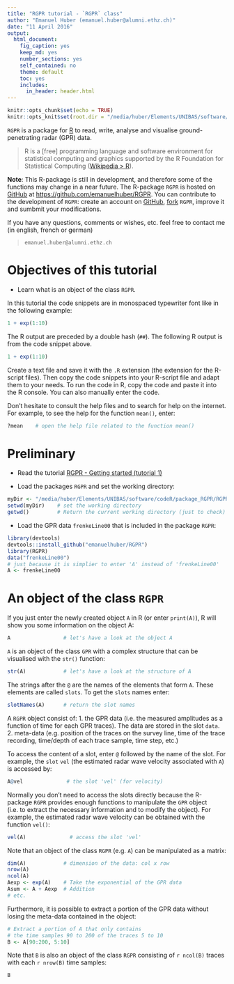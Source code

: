 ```yaml
---
title: "RGPR tutorial - `RGPR` class"
author: "Emanuel Huber (emanuel.huber@alumni.ethz.ch)"
date: "11 April 2016"
output: 
  html_document: 
    fig_caption: yes
    keep_md: yes
    number_sections: yes
    self_contained: no
    theme: default
    toc: yes
    includes:
      in_header: header.html
---
```

  
```r
knitr::opts_chunk$set(echo = TRUE)
knitr::opts_knit$set(root.dir = "/media/huber/Elements/UNIBAS/software/codeR/package_RGPR/RGPR-gh-pages/2014_04_25_frenke") 
```

`RGPR` is a package for [R](https://cran.r-project.org/) to read, write, analyse and visualise ground-penetrating radar (GPR) data.
  
> R is a [free] programming language and software environment for statistical computing and graphics supported by the R Foundation for Statistical Computing ([Wikipedia > R](https://en.wikipedia.org/wiki/R_%28programming_language%29)).

**Note**: This R-package is still in development, and therefore some of the functions may change in a near future. The R-package `RGPR` is hosted on [GitHub](https://github.com/) at [https://github.com/emanuelhuber/RGPR](https://github.com/emanuelhuber/RGPR). You can contribute to the development of `RGPR`: create an account on [GitHub](https://github.com/), [fork](https://guides.github.com/activities/forking/) `RGPR`, improve it and sumbmit your modifications.

If you have any questions, comments or wishes, etc. feel free to contact me (in english, french or german)

> `emanuel.huber@alumni.ethz.ch`

# Objectives of this tutorial
* Learn what is an object of the class `RGPR`.

In this tutorial the code snippets are in monospaced typewriter font like in the following example:
```r
1 + exp(1:10)
```

The R output are preceded by a double hash (`##`). The following R output is from the code snippet above.
```r
1 + exp(1:10)
```

Create a text file and save it with the `.R` extension (the extension for the R-script files). Then copy the code snippets into your R-script file and adapt them to your needs. To run the code in R, copy the code and paste it into the R console. You can also manually enter the code.

Don't hesitate to consult the help files and to search for help on the internet. For example, to see the help for the function `mean()`, enter:

```r
?mean    # open the help file related to the function mean()
```

# Preliminary
* Read the tutorial [RGPR - Getting started (tutorial 1)](http://emanuelhuber.github.io/RGPR/RGPR_tutorial_installation-load.html)

* Load the packages `RGPR` and set the working directory:
```r
myDir <- "/media/huber/Elements/UNIBAS/software/codeR/package_RGPR/RGPR-gh-pages/2014_04_25_frenke"
setwd(myDir)    # set the working directory
getwd()         # Return the current working directory (just to check)
```

* Load the GPR data `frenkeLine00` that is included in the package `RGPR`:
```r
library(devtools)
devtools::install_github("emanuelhuber/RGPR")
library(RGPR)
data("frenkeLine00")
# just because it is simplier to enter 'A' instead of 'frenkeLine00'
A <- frenkeLine00   
```


# An object of the class `RGPR`

If you just enter the newly created object `A` in R (or enter `print(A)`), R will show you some information on the object A:
```r
A                 # let's have a look at the object A
```

`A` is an object of the class `GPR` with a complex structure that can be visualised with the `str()` function:
```r
str(A)            # let's have a look at the structure of A
```


The strings after the `@` are the names of the elements that form `A`. These elements are called `slots`. To get the `slots` names enter:
```r
slotNames(A)      # return the slot names
```

A `RGPR` object consist of:
1. the GPR data (i.e. the measured amplitudes as a function of time for each GPR traces). The data are stored in the slot `data`.
2. meta-data (e.g. position of the traces on the survey line, time of the trace recording, time/depth of each trace sample, time step, etc.)

To access the content of a slot, enter `@` followed by the name of the slot. For example, the `slot` `vel` (the estimated radar wave velocity associated with `A`) is accessed by:
```r
A@vel              # the slot 'vel' (for velocity)
```

Normally you don't need to access the slots directly because the R-package `RGPR` provides enough functions to manipulate the `GPR` object (i.e. to extract the necessary information and to modify the object). For example, the estimated radar wave velocity can be obtained with the function `vel()`:
```r
vel(A)              # access the slot 'vel'
```

<!---
`A` is an object of the class `GPR` with a complex structure:
```r
class(A)          # To which class belong A?
```

To see the structure of `A` enter
```r
str(A)            # let's have a look at the structure of A
```

The strings after the `@` are the names of the elements that form `A`. These elements are called `slots`. To get the `slots` names enter:
```r
slotNames(A)      # return the slot names
```

To access the content of a slot, enter `@` followed by the name of the slot. For example, the `slot` `vel` (the estimated radar wave velocity) is accessed by:
```r
A@vel              # the slot 'vel' (for velocity)
```
-->

<!---
What is the velocity unit? The slot `@depthunit` gives the vertical unit (z, time) and `@posunit` the horizontal unit (x-y):
```r
paste0(A@posunit,"/",A@depthunit)           # the slot 'vel' ('vel' for velocity)
```
-->

<!---
The GPR data are in the slot `@data`. If you enter `A@data` you will notice that `A@data` is a matrix whose columns correspond to the recorded traces and the lines to the time of record. It is not a good practice that the user change the slot contents itself, because some of the slots are related and should not be changed alone. The R-package `RGPR` provides enough function to manipulate the `GPR` object.
-->

Note that an object of the class `RGPR` (e.g. `A`) can be manipulated as a matrix:

```r
dim(A)            # dimension of the data: col x row
nrow(A)
ncol(A)
Aexp <- exp(A)    # Take the exponential of the GPR data
Asum <- A + Aexp  # Addition
# etc.
```

Furthermore, it is possible to extract a portion of the GPR data without losing the meta-data contained in the object:
```r
# Extract a portion of A that only contains
# the time samples 90 to 200 of the traces 5 to 10
B <- A[90:200, 5:10]          
```

Note that `B` is also an object of the class `RGPR` consisting of `r ncol(B)` traces with each `r nrow(B)` time samples:
```r
B        
```

